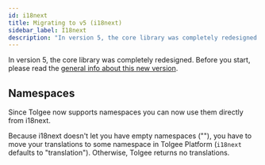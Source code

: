 ```yaml
---
id: i18next
title: Migrating to v5 (i18next)
sidebar_label: I18next
description: "In version 5, the core library was completely redesigned. Learn how to migrate Tolgee for i18next from v4 to v5."
---
```


In version 5, the core library was completely redesigned. Before you start, please read the [general info about
this new version](./core.mdx).

## Namespaces

Since Tolgee now supports namespaces you can now use them directly from i18next.

Because i18next doesn't let you have empty namespaces (""), you have to move your translations to some namespace in Tolgee Platform (`i18next` defaults to "translation"). Otherwise, Tolgee returns no translations.